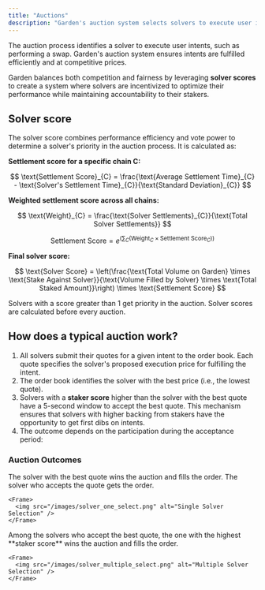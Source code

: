 ```yaml
---
title: "Auctions"
description: "Garden's auction system selects solvers to execute user intents efficiently"
---
```


The auction process identifies a solver to execute user intents, such as performing a swap. Garden's auction system ensures intents are fulfilled efficiently and at competitive prices.

Garden balances both competition and fairness by leveraging **solver scores** to create a system where solvers are incentivized to optimize their performance while maintaining accountability to their stakers.

## Solver score

The solver score combines performance efficiency and vote power to determine a solver's priority in the auction process. It is calculated as:

**Settlement score for a specific chain C:**

$$
\text{Settlement Score}_{C} = \frac{\text{Average Settlement Time}_{C} - \text{Solver's Settlement Time}_{C}}{\text{Standard Deviation}_{C}}
$$

**Weighted settlement score across all chains:**

$$
\text{Weight}_{C} = \frac{\text{Solver Settlements}_{C}}{\text{Total Solver Settlements}}
$$

$$
\text{Settlement Score} = e^{\left(\sum_{C} \left(\text{Weight}_{C} \times \text{Settlement Score}_{C}\right)\right)}
$$

**Final solver score:**

$$
\text{Solver Score} = \left(\frac{\text{Total Volume on Garden} \times \text{Stake Against Solver}}{\text{Volume Filled by Solver} \times \text{Total Staked Amount}}\right) \times \text{Settlement Score}
$$

<Note>
Solvers with a score greater than 1 get priority in the auction. Solver scores are calculated before every auction.
</Note>

## How does a typical auction work?

1. All solvers submit their quotes for a given intent to the order book. Each quote specifies the solver's proposed execution price for fulfilling the intent.
2. The order book identifies the solver with the best price (i.e., the lowest quote).
3. Solvers with a **staker score** higher than the solver with the best quote have a 5-second window to accept the best quote. This mechanism ensures that solvers with higher backing from stakers have the opportunity to get first dibs on intents.
4. The outcome depends on the participation during the acceptance period:

### Auction Outcomes

<AccordionGroup>
  <Accordion title="No one accepts">
    The solver with the best quote wins the auction and fills the order.
  </Accordion>
  
  <Accordion title="One solver accepts">
    The solver who accepts the quote gets the order.
    
    <Frame>
      <img src="/images/solver_one_select.png" alt="Single Solver Selection" />
    </Frame>
  </Accordion>
  
  <Accordion title="Multiple solvers accept">
    Among the solvers who accept the best quote, the one with the highest **staker score** wins the auction and fills the order.
    
    <Frame>
      <img src="/images/solver_multiple_select.png" alt="Multiple Solver Selection" />
    </Frame>
  </Accordion>
</AccordionGroup> 